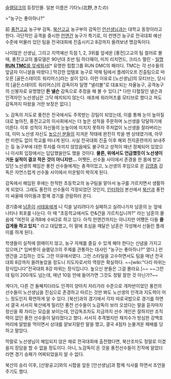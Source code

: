 {{{#!html
<div style="border: 3px solid Crimson;padding:10px;margin-bottom:0px"><b style="font-size:18px">주의. 여러분의 문서 기여는 리그베다 위키의 영</b><b style="font-size:18px">리활동에 이용됩니다.</b><br/>
영리사업체 <b>리그베다 위키는 작성하신 내용의 저작권을 위임받아 임의로 영</b><b>리추구 활동 및 저작권 행사</b>를 할 수 있습니다. 반면, 여러분이 작성한 내용에 대해 <b>법</b><b>적 분쟁이 발생할 경우 리그베다 위키는 책임을 지지 않으며 모든 책임은 작</b><b>성자가 집니다.</b> 편집하기 전에 먼저 <a href="http://rigvedawiki.net/r1/wiki.php/2015년 리그베다 영리화 사태">리그베다 영리화 사태</a>에서 <b>현행 위</b><b>키의 구조를 파악</b>해주세요.
</div>}}}

[[슬램덩크]]의 등장인물. 일본 이름은 기타노(北野,きたの) 


>"농구는 좋아하나?"

前 [[풍전]]고교 농구부 감독. [[북산]]고교 농구부의 감독인 [[안선생님]]과는 대학교 동창이라고 한다. 극단적인 공격을 중시한 [[런앤건]] 농구가 특기로, 이 런앤건 농구로 전국대회 예선 수준에 머물러 있던 팀을 전국대회에 진출시키고 8강까지 올려보낸 명감독이다. 

나이많은 선생님, 그리고 지역예선 득점 1, 2, 3위를 앞세운 [풍전]고교의 팀 컬러로 볼 때, 풍전고교의 롤모델은 90년대 초반 팀 하더웨이, 미치 리치먼드, 크리스 멀린 - [http://nbamania.com/g2/bbs/board.php?bo_table=maniazine&wr_id=8437 일명 '''RUN TMC'''를 앞세워서][* 유명한 힙합그룹 RUN DMC의 패러디. TMC는 각 선수들의 앞글자 이니셜을 따왔다.] 막강한 업템포 농구로 약체 팀에서 플레이오프 진출팀으로 떠오른 [골든스테이트 워리어스]라는 설이 있다. 이런 이유로 [노선생님]의 모티브는, 당시의 [골든스테이트 워리어스]의 감독이자 일명 "넬리볼"로 대표되는 자율농구, 공격농구의 신봉자로 유명했던 '''돈 넬슨''' 감독으로 추정을 해 볼 수 있다.[* 다만 다혈질인 넬슨과 인격자인 노선생님은 그닥 매치되지 않는다. 애초에 워리어즈를 모티브로 했다고 쳐도 감독까지 따왔을 거란 보장은 없다.]

{{{#!html
<img src="http://cfile6.uf.tistory.com/image/171272344CB693D956DE99">
}}}

노 감독의 지도로 풍전은 전국에서도 주목받는 강팀이 되었는데, 이를 통해 눈이 높아질 대로 높아진, 풍전고교의 이사회에서는 더 높은 성적을 주문하며 노선생을 닦달하기에 이른다. 이후 성적이 자신들의 눈높이에 미치지 못하자 주저없이 노선생을 잘라버리는데, 이미 노선생 자신도 [[높으신 분들]]의 지겨운 작태에 완전히 학을 뗀 상태였기에, 아무런 미련도 없이 학교를 떠나게 된다. 사실 전국대회 진출 이후 해외 전지훈련까지 보내주는 등 농구부에 대한 투자를 아끼지 않았음에도 불구하고 성적이 매년 정체되어 있었으니 이사회 입장에서는 답답했을만도 했을 것이다. '''물론, 위에서도 언급했듯이 노선생이 거둔 실적이 결코 작은 것이 아니지만...''' 어쨋든, 선수들 사이에서 존경을 한 몸에 받고 있던 노선생의 해임은 풍전 선수들에게는 충격이었고, 노선생의 후임으로 온 [[김영중]] 감독은 자연스럽게 선수들 사이에서 미운털이 박히게 된다.

감독에서 해임된 후에는 한적한 초등학교의 농구팀을 맡아서 농구를 가르치면서 생활하게 되었다. 그래도 풍전의 선수들이 걱정되었던 것인지, [[인터하이]] 본선에서 [[북산]]과 풍전이 싸울때 아이들과 함께 경기를 관람하러 온다.

경기중에 [[남훈]]이 [[서태웅]]에게 니 킥을 날리려다가 실패하고 실려나가자 남훈의 눈 앞에 나타나 회포를 나눈다. 이 때 "초등학교에서도 런&건을 가르치십니까?" 라는 남훈의 물음에 "여전히 공격8에 수비2로 하고 있다. 아직 런앤건까지는 아니지만 어쨌든 다들 '''즐겁게들 하고 있지'''." 라고 대답했고, 이 말에 초심을 깨달은 남훈은 각성해서 신들린 플레이를 하게 된다.

학생들이 실적에 얽매이지 않고, 농구 자체를 즐길 수 있게 해야 한다는 신념을 가지고 있으며,[* 입버릇이 슬램덩크의 주제를 관통하는 대사인 "농구는 좋아하나?" 였다.] 런앤건을 고집하는 것도 그런 이유에서였다. 그런 스타일을 고수하면서도 팀을 매년 전국대회 8강까지 올려놓았을 정도니 지도자로서의 역량은 확실하다. ~~[wiki:"다리 따위는 장식입니다"전국대회 8강 따위는 장식입니다. 높으신 분들은 그걸 몰라요.]~~ ~~그런데 팀이 200개도 넘는데, 매년 10등 안에 들어가면 그것도 정말 잘한 것 아닌가?~~

게다가, 다른 건 둘째치더라도 인격이 양아치 저리가라 수준으로 개차반이었던 풍전의 선수들이 노선생님을 진심으로 존경하고 따르는 것만 봐도 노선생의 인격과 지도력이 어느 정도인지 확연하게 알 수 있다. [북산]과의 경기에서 각자 따로국밥으로 경기를 하면서 결국 서서히 북산에게 밀리던 풍전 선수들이 노감독이 보러 오셨다는 말을 듣자마자 정신을 확 차리는 모습을 보이는데, 안감독조차도 지금까지 선수 개인은 잘하지만 조직력이 없던 풍전 선수들이 달라졌다고 했다. 서서히 추격했지만 채치수가 방심한 강백호 머리에 알밤을 먹이면서 상대를 얕보지말란 말을 했고, 결국 4점차 눈물겨운 패배를 당하고 말았다.

막말로 노선생님이 해임되지 않은 채로 전국대회에 출전했다면, 북산조차도 정말로 이겼을지 장담을 할 수 없을 정도이다. 아니, 노감독이 온 것을 풍전선수들이 진작에 알았더라면 경기 승패가 어찌되었을지 알 수 없다.

북산의 승리 이후, [산왕공고]와의 시합을 앞둔 [안선생님]과 함께 식사를 하면서 조언을 주기도 했다.
